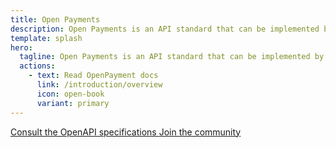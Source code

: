 ```yaml
---
title: Open Payments
description: Open Payments is an API standard that can be implemented by any digital wallet provider.
template: splash
hero:
  tagline: Open Payments is an API standard that can be implemented by any digital wallet provider.
  actions:
    - text: Read OpenPayment docs
      link: /introduction/overview
      icon: open-book
      variant: primary
---
```



<CardGrid>
  <a class='card-link' href='/apis/resource-server/'>
    <Card title='View the API reference' icon='document'>
      Consult the OpenAPI specifications
    </Card>
  </a>
  <a
    class='card-link'
    href='https://github.com/interledger/open-payments'
    target='_blank'
    rel='noopener noreferrer'
  >
    <Card title='Contribute on Github' icon='external'>
      Join the community
    </Card>
  </a>
</CardGrid>
